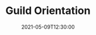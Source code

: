 ---
title: Guild Orientation
date: "2021-05-09T12:30:00"
repeat:
  frequency: week
  interval: 1
  byWeekDays:
    - sunday
description: "@Lucky leads a 30 minute introduction to our guild for new recruits."
image: ../../images/orientation.jpg
organizers:
  - Lucky
---